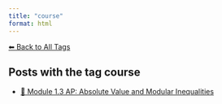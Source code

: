 ```yaml
---
title: "course"
format: html
---
```


[⬅ Back to All Tags](../tags.qmd)

## Posts with the tag **course**

- [📘 Module 1.3 AP: Absolute Value and Modular Inequalities](/posts/courses/mathematics/calculus/module-1/1.3-absolute-value-AP.html)
